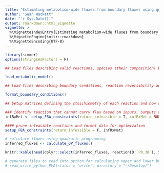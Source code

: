 ```yaml
---
title: "Estimating metabolism-wide fluxes from boundary fluxes using quadratic programming"
author: "Sean Hackett"
date: "`r Sys.Date()`"
output: rmarkdown::html_vignette
vignette: >
  %\VignetteIndexEntry{Estimating metabolism-wide fluxes from boundary fluxes using quadratic programming}
  %\VignetteEngine{knitr::rmarkdown}
  %\VignetteEncoding{UTF-8}
---
```


```r
library(simmer)
options(stringsAsFactors = F)

## Load files describing valid reactions, species (their composition) both from the core SBML model and supplemented manual annotations

load_metabolic_model()

## Load files describing boundary conditions, reaction reversibility and auxotrophies

format_boundary_conditions()

## Setup matrices defining the stoichiometry of each reaction and how reactions will be constrained

### identify reaction that cannot carry flux based on inputs, outputs and directionality
infRxMet <- setup_FBA_constraints(return_infeasible = T, infRxMet = NULL)

#### prune infeasible reactions and format data for optimization
setup_FBA_constraints(return_infeasible = F, infRxMet)

# calculate fluxes using quadratic programming
inferred_fluxes <- calculate_QP_fluxes()

knitr::kable(head(dplyr::select(inferred_fluxes, reactionID:`P0.30`), 5))

# generate files to read into python for calculating upper and lower bounds on flux using FVA
# read_write_python_FVA(status = "write", directory = "~/Desktop/")

```
